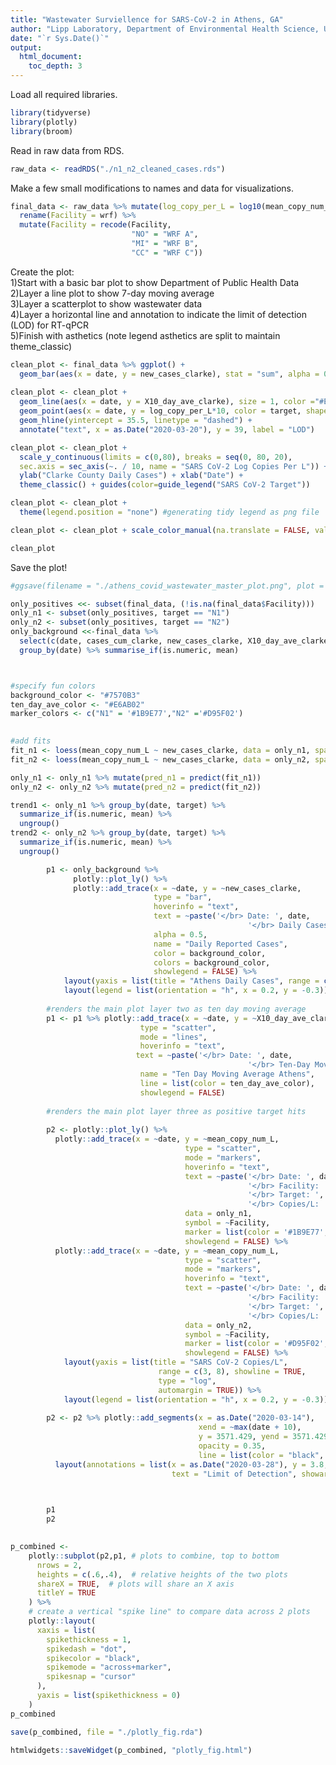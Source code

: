 ```yaml
---
title: "Wastewater Surviellence for SARS-CoV-2 in Athens, GA"
author: "Lipp Laboratory, Department of Environmental Health Science, University of Georgia"
date: "`r Sys.Date()`"
output: 
  html_document:
    toc_depth: 3
---
```


Load all required libraries.
```r
library(tidyverse)
library(plotly)
library(broom)
```

Read in raw data from RDS.
```r
raw_data <- readRDS("./n1_n2_cleaned_cases.rds")
```

Make a few small modifications to names and data for visualizations.
```r
final_data <- raw_data %>% mutate(log_copy_per_L = log10(mean_copy_num_L)) %>%
  rename(Facility = wrf) %>%
  mutate(Facility = recode(Facility, 
                           "NO" = "WRF A",
                           "MI" = "WRF B",
                           "CC" = "WRF C"))
```

Create the plot:  
1)Start with a basic bar plot to show Department of Public Health Data  
2)Layer a line plot to show 7-day moving average  
3)Layer a scatterplot to show wastewater data  
4)Layer a horizontal line and annotation to indicate the limit of detection (LOD) for RT-qPCR  
5)Finish with asthetics (note legend asthetics are split to maintain theme_classic)  
```r
clean_plot <- final_data %>% ggplot() + 
  geom_bar(aes(x = date, y = new_cases_clarke), stat = "sum", alpha = 0.35, fill = "#7570B3", show.legend = FALSE)
  
clean_plot <- clean_plot + 
  geom_line(aes(x = date, y = X10_day_ave_clarke), size = 1, color ="#E6AB02") +           
  geom_point(aes(x = date, y = log_copy_per_L*10, color = target, shape = Facility), size = 2.5) +
  geom_hline(yintercept = 35.5, linetype = "dashed") +
  annotate("text", x = as.Date("2020-03-20"), y = 39, label = "LOD")

clean_plot <- clean_plot + 
  scale_y_continuous(limits = c(0,80), breaks = seq(0, 80, 20), 
  sec.axis = sec_axis(~. / 10, name = "SARS CoV-2 Log Copies Per L")) +
  ylab("Clarke County Daily Cases") + xlab("Date") + 
  theme_classic() + guides(color=guide_legend("SARS CoV-2 Target")) 

clean_plot <- clean_plot + 
  theme(legend.position = "none") #generating tidy legend as png file

clean_plot <- clean_plot + scale_color_manual(na.translate = FALSE, values = c("#1B9E77", "#D95F02")) + scale_shape_manual(na.translate = FALSE, values = c(1:2))

clean_plot
```

Save the plot!
```r
#ggsave(filename = "./athens_covid_wastewater_master_plot.png", plot = clean_plot)
```


```r
only_positives <<- subset(final_data, (!is.na(final_data$Facility)))
only_n1 <- subset(only_positives, target == "N1")
only_n2 <- subset(only_positives, target == "N2")
only_background <<-final_data %>% 
  select(c(date, cases_cum_clarke, new_cases_clarke, X10_day_ave_clarke, cases_per_100000_clarke)) %>%
  group_by(date) %>% summarise_if(is.numeric, mean)



#specify fun colors
background_color <- "#7570B3"
ten_day_ave_color <- "#E6AB02"
marker_colors <- c("N1" = '#1B9E77',"N2" ='#D95F02')
    
```

```r
#add fits
fit_n1 <- loess(mean_copy_num_L ~ new_cases_clarke, data = only_n1, span = 0.8)
fit_n2 <- loess(mean_copy_num_L ~ new_cases_clarke, data = only_n2, span = 0.8)

only_n1 <- only_n1 %>% mutate(pred_n1 = predict(fit_n1))
only_n2 <- only_n2 %>% mutate(pred_n2 = predict(fit_n2))
```

```r
trend1 <- only_n1 %>% group_by(date, target) %>%
  summarize_if(is.numeric, mean) %>% 
  ungroup()
trend2 <- only_n2 %>% group_by(date, target) %>%
  summarize_if(is.numeric, mean) %>%
  ungroup()
```


```r
        p1 <- only_background %>%
              plotly::plot_ly() %>%
              plotly::add_trace(x = ~date, y = ~new_cases_clarke, 
                                type = "bar", 
                                hoverinfo = "text",
                                text = ~paste('</br> Date: ', date,
                                                     '</br> Daily Cases: ', new_cases_clarke),
                                alpha = 0.5,
                                name = "Daily Reported Cases",
                                color = background_color,
                                colors = background_color,
                                showlegend = FALSE) %>%
            layout(yaxis = list(title = "Athens Daily Cases", range = c(0,80), showline=TRUE)) %>%
            layout(legend = list(orientation = "h", x = 0.2, y = -0.3))
        
        #renders the main plot layer two as ten day moving average
        p1 <- p1 %>% plotly::add_trace(x = ~date, y = ~X10_day_ave_clarke, 
                             type = "scatter",
                             mode = "lines",
                             hoverinfo = "text",
                            text = ~paste('</br> Date: ', date,
                                                     '</br> Ten-Day Moving Average: ', X10_day_ave_clarke),
                             name = "Ten Day Moving Average Athens",
                             line = list(color = ten_day_ave_color),
                             showlegend = FALSE)
        
        #renders the main plot layer three as positive target hits
        
        p2 <- plotly::plot_ly() %>%
          plotly::add_trace(x = ~date, y = ~mean_copy_num_L,
                                       type = "scatter",
                                       mode = "markers",
                                       hoverinfo = "text",
                                       text = ~paste('</br> Date: ', date,
                                                     '</br> Facility: ', Facility,
                                                     '</br> Target: ', target,
                                                     '</br> Copies/L: ', round(mean_copy_num_L, digits = 2)),
                                       data = only_n1,
                                       symbol = ~Facility,
                                       marker = list(color = '#1B9E77', size = 8, opacity = 0.65),
                                       showlegend = FALSE) %>%
          plotly::add_trace(x = ~date, y = ~mean_copy_num_L,
                                       type = "scatter",
                                       mode = "markers",
                                       hoverinfo = "text",
                                       text = ~paste('</br> Date: ', date,
                                                     '</br> Facility: ', Facility,
                                                     '</br> Target: ', target,
                                                     '</br> Copies/L: ', round(mean_copy_num_L, digits = 2)),
                                       data = only_n2,
                                       symbol = ~Facility,
                                       marker = list(color = '#D95F02', size = 8, opacity = 0.65),
                                       showlegend = FALSE) %>%
            layout(yaxis = list(title = "SARS CoV-2 Copies/L", 
                                 range = c(3, 8), showline = TRUE,
                                 type = "log",
                                 automargin = TRUE)) %>%
            layout(legend = list(orientation = "h", x = 0.2, y = -0.3))
        
        p2 <- p2 %>% plotly::add_segments(x = as.Date("2020-03-14"), 
                                          xend = ~max(date + 10), 
                                          y = 3571.429, yend = 3571.429,
                                          opacity = 0.35,
                                          line = list(color = "black", dash = "dash")) %>%
          layout(annotations = list(x = as.Date("2020-03-28"), y = 3.8, xref = "x", yref = "y", 
                                    text = "Limit of Detection", showarrow = FALSE))

        

        p1
        p2
        
```

```r
p_combined <-
    plotly::subplot(p2,p1, # plots to combine, top to bottom
      nrows = 2,
      heights = c(.6,.4),  # relative heights of the two plots
      shareX = TRUE,  # plots will share an X axis
      titleY = TRUE
    ) %>%
    # create a vertical "spike line" to compare data across 2 plots
    plotly::layout(
      xaxis = list(
        spikethickness = 1,
        spikedash = "dot",
        spikecolor = "black",
        spikemode = "across+marker",
        spikesnap = "cursor"
      ),
      yaxis = list(spikethickness = 0)
    )
p_combined
```


```r
save(p_combined, file = "./plotly_fig.rda")
```

```r
htmlwidgets::saveWidget(p_combined, "plotly_fig.html")
```


